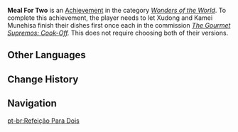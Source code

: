 {{Achievement Infobox
|title        = 
|id           = 84532
|order id     = 4056
|category     = Wonders of the World
|description  = Help both [[Xudong]] and [[Kamei Munehisa]] make a dish once.
|requirements = Let Xudong and Kamei Munehisa finish their dishes first once each in ''[[The Gourmet Supremos: Cook-Off]].'' This does not require choosing both of their versions.
|primogems    = 5
|tracking     = 
|hidden       = 1
|type         = Commission
|quest        = The Gourmet Supremos
}}
'''Meal For Two''' is an [[Achievement]] in the category ''[[Wonders of the World]]''. To complete this achievement, the player needs to let Xudong and Kamei Munehisa finish their dishes first once each in the commission ''[[The Gourmet Supremos: Cook-Off]].'' This does not require choosing both of their versions.
<!--
==Trivia==

==Video Guides==
{{EVT
|video1   = 
|caption1 = 
}}
-->
==Other Languages==
{{Other Languages
|en      = Meal For Two
|zhs     = 双人餐行
|zhs_rm  = Shuāngrén Cān Xíng
|zht     = 雙人餐行
|zht_rm  = Shuāngrén Cān Xíng
|zh_tl   = 
|ja      = 二人の料理旅
|ja_rm   = Futari no Ryouriryo
|ja_tl   = Meal Trip for Two
|ko      = 2인 식당
|ko_rm   = Iin Sikdang
|ko_tl   = Two Person Restaurant
|es      = Comida para dos
|es_tl   = Meal for Two
|fr      = Repas pour deux
|fr_tl   = Meal for Two
|ru      = Обед для двоих
|ru_tl   = A Dinner For Two
|th      = มื้ออาหารของทั้งคู่
|th_rm   = 
|th_tl   = 
|vi      = Bữa Ăn Hai Người
|vi_tl   = 
|de      = Ein Essen für Zwei
|de_tl   = A Meal for Two
|id      = Hidangan untuk Dua Orang
|id_tl   = Meal for Two People
|pt      = Refeição Para Dois
|pt_tl   = 
|tr      = İki Kişilik Yemek
|tr_tl   = 
|it      = Pasto per due
|it_tl   = 
}}

==Change History==
{{Change History|2.0}}
<!--
==References==
{{Reflist}}
-->
==Navigation==
{{Achievement Navbox|Wonders of the World|Commission}}

[[pt-br:Refeição Para Dois]]